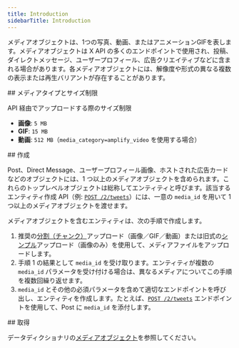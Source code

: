 ```yaml
---
title: Introduction
sidebarTitle: Introduction
---
```


メディアオブジェクトは、1つの写真、動画、またはアニメーションGIFを表します。メディアオブジェクトは X API の多くのエンドポイントで使用され、投稿、ダイレクトメッセージ、ユーザープロフィール、広告クリエイティブなどに含まれる場合があります。各メディアオブジェクトには、解像度や形式の異なる複数の表示または再生バリアントが存在することがあります。

<div id="media-types-size-restrictions">
  ## メディアタイプとサイズ制限
</div>

API 経由でアップロードする際のサイズ制限

- **画像**: `5 MB`
- **GIF**: `15 MB`
- **動画**: `512 MB`（`media_category=amplify_video` を使用する場合）

<div id="creation">
  ## 作成
</div>

Post、Direct Message、ユーザープロフィール画像、ホストされた広告カードなどのオブジェクトには、1 つ以上のメディアオブジェクトを含められます。これらのトップレベルオブジェクトは総称してエンティティと呼びます。該当するエンティティ作成 API（例: [`POST /2/tweets`](/ja/x-api/posts/creation-of-a-post)）には、一意の `media_id` を用いて 1 つ以上のメディアオブジェクトを渡せます。

メディアオブジェクトを含むエンティティは、次の手順で作成します。

1. 推奨の[分割（チャンク）](/ja/x-api-/media/quickstart/media-upload-chunked)アップロード（画像／GIF／動画）または旧式の[シンプル](/ja/x-api/media-upload/media-upload)アップロード（画像のみ）を使用して、メディアファイルをアップロードします。
2. 手順 1 の結果として `media_id` を受け取ります。エンティティが複数の `media_id` パラメータを受け付ける場合は、異なるメディアについてこの手順を複数回繰り返せます。
3. `media_id` とその他の必須パラメータを含めて適切なエンドポイントを呼び出し、エンティティを作成します。たとえば、[`POST /2/tweets`](/ja/x-api/posts/creation-of-a-post) エンドポイントを使用して、Post に `media_id` を添付します。

<div id="retrieving">
  ## 取得
</div>

データディクショナリの[メディアオブジェクト](/ja/x-api/fundamentals/data-dictionary#media)を参照してください。